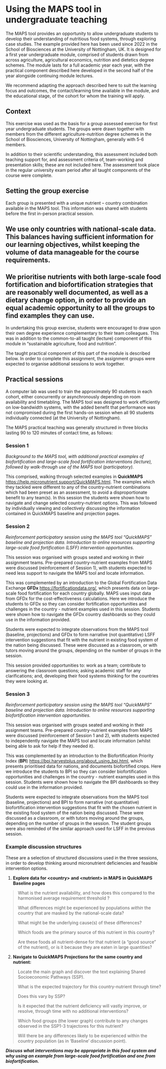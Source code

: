 # Using the MAPS tool in undergraduate teaching

The MAPS tool provides an opportunity to allow undergraduate students to develop their understanding of nutritious food systems, through exploring case studies. The example provided here has been used since 2022 in the School of Biosciences at the University of Nottingham, UK. It is designed for a first year undergraduate module, comprised of students drawn from across agriculture, agricultural economics, nutrition and dietetics degree schemes. The module lasts for a full academic year each year, with the practical component described here developed in the second half of the year alongside continuing module lectures.

We recommend adapting the approach described here to suit the learning focus and outcomes, the contact/learning time available in the module, and the educational stage, of the cohort for whom the training will apply.

## Context

This exercise was used as the basis for a group assessed exercise for first year undergraduate students. The groups were drawn together with members from the different agriculture-nutrition degree schemes in the School of Biosciences, University of Nottingham, generally with 5-6 members.

In addition to their scientific understanding, this assessment included both teaching support for, and assessment criteria of, team-working and presentation skills; these are not included here. The assessment took place in the regular university exam period after all taught components of the course were complete.

## Setting the group exercise

Each group is presented with a unique nutrient – country combination available in the MAPS tool. This information was shared with students before the first in-person practical session.

::: {.callout-note style="color; blue"}
## We use only countries with national-scale data. This balances having sufficient information for our learning objectives, whilst keeping the volume of data manageable for the course requirements.
:::

::: callout-note
## We prioritise nutrients with both large-scale food fortification and biofortification strategies that are reasonably well documented, as well as a dietary change option, in order to provide an equal academic opportunity to all the groups to find examples they can use.
:::

In undertaking this group exercise, students were encouraged to draw upon their own degree experience complementary to their team colleagues. This was in addition to the common-to-all taught (lecture) component of this module in “sustainable agriculture, food and nutrition”.

The taught practical component of this part of the module is described below. In order to complete this assignment, the assignment groups were expected to organise additional sessions to work together.

## Practical sessions

A computer lab was used to train the approximately 90 students in each cohort, either concurrently or asynchronously depending on room availability and timetabling. The MAPS tool was designed to work efficiently on low-bandwidth systems, with the added benefit that performance was not compromised during the first hands-on session when all 90 students individually connected (at the University of Nottingham).

The MAPS practical teaching was generally structured in three blocks lasting 90 to 120 minutes of contact time, as follows:

### Session 1

*Background to the MAPS tool, with additional practical examples of biofortification and large-scale food fortification interventions (lecture), followed by walk-through use of the MAPS tool (participatory).*

This comprised, walking through selected examples in **QuickMAPS** <https://help.micronutrient.support/QuickMAPS.html>. The examples which they tackled were different to any of the country-nutrient combinations which had been preset as an assessment, to avoid a disproportionate benefit to any team(s). In this session the students were shown how to navigate and change selected country-nutrient options. This was followed by individually viewing and collectively discussing the information contained in QuickMAPS baseline and projection pages.

### Session 2

*Reinforcement participatory session using the MAPS tool “QuickMAPS” baseline and projection data. Introduction to online resources supporting large-scale food fortification (LSFF) intervention opportunities.*

This session was organised with groups seated and working in their assignment teams. Pre-prepared country-nutrient examples from MAPS were discussed (reinforcement of Session 1), with students expected to need less support to navigate the MAPS tool and locate information.

This was complemented by an introduction to the Global Fortification Data Exchange **GFDx** <https://fortificationdata.org/>, which presents data on large-scale food fortification for each country globally. MAPS uses input data from GFDx for the cost-effectiveness calculations. Here we introduce the students to GFDx so they can consider fortification opportunities and challenges in the country - nutrient examples used in this session. Students were shown how to navigate the GFDx country dashboards so they could use in the information provided.

Students were expected to integrate observations from the MAPS tool (baseline, projections) and GFDx to form narrative (not quantitative) LSFF intervention suggestions that fit with the nutrient in existing food system of the nation being discussed. These were discussed as a classroom, or with tutors moving around the groups, depending on the number of groups in the session.

This session provided opportunities to: work as a team; contribute to answering the classroom questions; asking academic staff for any clarifications; and, developing their food systems thinking for the countries they were looking at.

### Session 3

*Reinforcement participatory session using the MAPS tool “QuickMAPS” baseline and projection data. Introduction to online resources supporting biofortification intervention opportunities.*

This session was organised with groups seated and working in their assignment teams. Pre-prepared country-nutrient examples from MAPS were discussed (reinforcement of Session 1 and 2), with students expected to independently navigate the MAPS tool and locate information (whilst being able to ask for help if they needed it).

This was complemented by an introduction to the Biofortification Priority Index (**BPI**) <https://bpi.harvestplus.org/about_using_bpi.html>, which presents prioritised data for nations, and documents biofortified crops. Here we introduce the students to BPI so they can consider biofortification opportunities and challenges in the country - nutrient examples used in this session. Students were shown how to navigate the BPI dashboards so they could use in the information provided.

Students were expected to integrate observations from the MAPS tool (baseline, projections) and BPI to form narrative (not quantitative) biofortification intervention suggestions that fit with the chosen nutrient in the existing food system of the nation being discussed. These were discussed as a classroom, or with tutors moving around the groups, depending on the number of groups in the session. The student groups were also reminded of the similar approach used for LSFF in the previous session.

### Example discussion structures

These are a selection of structured discussions used in the three sessions, in order to develop thinking around micronutrient deficiencies and feasible intervention options.

1.  **Explore data for \<country\> and \<nutrient\> in MAPS in QuickMAPS Baseline pages**

> What is the nutrient availability, and how does this compared to the harmonised average requirement threshold ?
>
> What differences might be experienced by populations *within* the country that are masked by the national-scale data?
>
> What might be the underlying cause(s) of these differences?
>
> Which foods are the primary source of this nutrient in this country?
>
> Are these foods all nutrient-dense for that nutrient (a “good source” of the nutrient), or is it because they are eaten in large quantities?

2.  **Navigate to QuickMAPS Projections for the same country and nutrient:**

> Locate the main graph and discover the text explaining Shared Socioeconomic Pathways (SSP).
>
> What is the expected trajectory for this country-nutrient through time?
>
> Does this vary by SSP?
>
> Is it expected that the nutrient deficiency will vastly improve, or resolve, through time with no additional interventions?
>
> Which food groups (the lower graph) contribute to any changes observed in the SSP1-3 trajectores for this nutrient?
>
> Will there be any differences likely to be experienced within the country population (as in ‘Baseline’ discussion point).

***Discuss what interventions may be appropriate in this food system and why using an example from large-scale food fortification and one from biofortification.***
